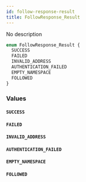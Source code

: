 ```yaml
---
id: follow-response-result
title: FollowResponse_Result
---
```



No description

```graphql
enum FollowResponse_Result {
  SUCCESS
  FAILED
  INVALID_ADDRESS
  AUTHENTICATION_FAILED
  EMPTY_NAMESPACE
  FOLLOWED
}
```


### Values

#### `SUCCESS` 




#### `FAILED` 




#### `INVALID_ADDRESS` 




#### `AUTHENTICATION_FAILED` 




#### `EMPTY_NAMESPACE` 




#### `FOLLOWED` 







